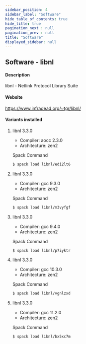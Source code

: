 ```yaml
---
sidebar_position: 4
sidebar_label: "Software"
hide_table_of_contents: true
hide_title: true
pagination_next : null
pagination_prev : null
title: "Software"
displayed_sidebar: null
---
```


## Software - libnl


#### Description
libnl - Netlink Protocol Library Suite

#### Website
https://www.infradead.org/~tgr/libnl/

#### Variants installed

1. libnl 3.3.0

    - Compiler: aocc 2.3.0
    - Architecture: zen2

    Spack Command
    ```bash
    $ spack load libnl/edi2lt6
    ```

2. libnl 3.3.0

    - Compiler: gcc 9.3.0
    - Architecture: zen2

    Spack Command
    ```bash
    $ spack load libnl/m3vyfgf
    ```

3. libnl 3.3.0

    - Compiler: gcc 9.4.0
    - Architecture: zen2

    Spack Command
    ```bash
    $ spack load libnl/p7iyktr
    ```

4. libnl 3.3.0

    - Compiler: gcc 10.3.0
    - Architecture: zen2

    Spack Command
    ```bash
    $ spack load libnl/vgnlzxd
    ```

5. libnl 3.3.0

    - Compiler: gcc 11.2.0
    - Architecture: zen2

    Spack Command
    ```bash
    $ spack load libnl/bx5xc7m
    ```
